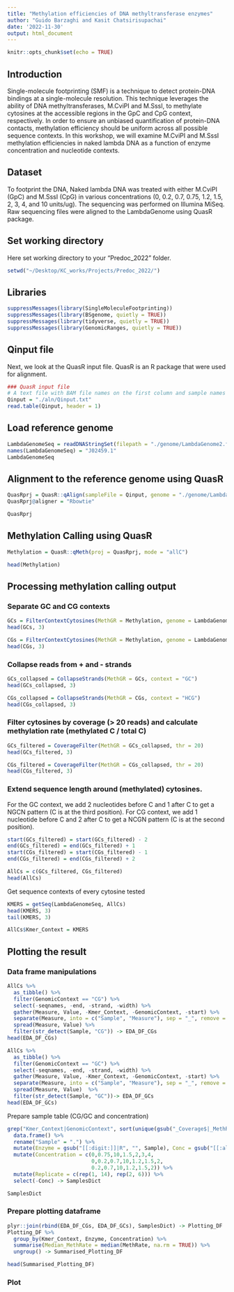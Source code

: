 ```yaml
---
title: "Methylation efficiencies of DNA methyltransferase enzymes"
author: "Guido Barzaghi and Kasit Chatsirisupachai"
date: '2022-11-30'
output: html_document
---
```


```r
knitr::opts_chunk$set(echo = TRUE)
```

## Introduction
Single-molecule footprinting (SMF) is a technique to detect protein-DNA bindings at a single-molecule resolution. This technique leverages the ability of DNA methyltransferases, M.CviPI and M.SssI, to methylate cytosines at the accessible regions in the GpC and CpG context, respectively. In order to ensure an unbiased quantification of protein-DNA contacts, methylation efficiency should be uniform across all possible sequence contexts. In this workshop, we will examine M.CviPI and M.SssI methylation efficiencies in naked lambda DNA as a function of enzyme concentration and nucleotide contexts.


## Dataset
To footprint the DNA, Naked lambda DNA was treated with either M.CviPI (GpC) and M.SssI (CpG) in various concentrations (0, 0.2, 0.7, 0.75, 1.2, 1.5, 2, 3, 4, and 10 units/ug).
The sequencing was performed on Illumina MiSeq.
Raw sequencing files were aligned to the LambdaGenome using QuasR package.

## Set working directory
Here set working directory to your "Predoc_2022" folder.
```r
setwd("~/Desktop/KC_works/Projects/Predoc_2022/")
```

## Libraries
```r
suppressMessages(library(SingleMoleculeFootprinting))
suppressMessages(library(BSgenome, quietly = TRUE))
suppressMessages(library(tidyverse, quietly = TRUE))
suppressMessages(library(GenomicRanges, quietly = TRUE))
```

## Qinput file
Next, we look at the QuasR input file.
QuasR is an R package that were used for alignment.
```r
### QuasR input file
# A text file with BAM file names on the first column and sample names on the second column
Qinput = "./aln/Qinput.txt"
read.table(Qinput, header = 1)
```

## Load reference genome
```r
LambdaGenomeSeq = readDNAStringSet(filepath = "./genome/LambdaGenome2.fasta")
names(LambdaGenomeSeq) = "J02459.1"
LambdaGenomeSeq
```

## Alignment to the reference genome using QuasR
```r
QuasRprj = QuasR::qAlign(sampleFile = Qinput, genome = "./genome/LambdaGenome2.fasta", paired = 'fr', bisulfite = "undir")
QuasRprj@aligner = "Rbowtie"

QuasRprj
```

## Methylation Calling using QuasR
```r
Methylation = QuasR::qMeth(proj = QuasRprj, mode = "allC")

head(Methylation)
```

## Processing methylation calling output

### Separate GC and CG contexts
```r
GCs = FilterContextCytosines(MethGR = Methylation, genome = LambdaGenomeSeq, context = "GC")
head(GCs, 3)

CGs = FilterContextCytosines(MethGR = Methylation, genome = LambdaGenomeSeq, context = "CG")
head(CGs, 3)
```

### Collapse reads from + and - strands
```r
GCs_collapsed = CollapseStrands(MethGR = GCs, context = "GC")
head(GCs_collapsed, 3)

CGs_collapsed = CollapseStrands(MethGR = CGs, context = "HCG")
head(CGs_collapsed, 3)
```

### Filter cytosines by coverage (> 20 reads) and calculate methylation rate (methylated C / total C)
```r
GCs_filtered = CoverageFilter(MethGR = GCs_collapsed, thr = 20)
head(GCs_filtered, 3)

CGs_filtered = CoverageFilter(MethGR = CGs_collapsed, thr = 20)
head(CGs_filtered, 3)
```


### Extend sequence length around (methylated) cytosines. 
For the GC context, we add 2 nucleotides before C and 1 after C to get a NGCN pattern (C is at the third position). For CG context, we add 1 nucleotide before C and 2 after C to get a NCGN pattern (C is at the second position).
```r
start(GCs_filtered) = start(GCs_filtered) - 2
end(GCs_filtered) = end(GCs_filtered) + 1
start(CGs_filtered) = start(CGs_filtered) - 1
end(CGs_filtered) = end(CGs_filtered) + 2

AllCs = c(GCs_filtered, CGs_filtered)
head(AllCs)
```

Get sequence contexts of every cytosine tested
```r
KMERS = getSeq(LambdaGenomeSeq, AllCs)
head(KMERS, 3)
tail(KMERS, 3)

AllCs$Kmer_Context = KMERS
```


## Plotting the result

### Data frame manipulations
```r
AllCs %>%
  as_tibble() %>%
  filter(GenomicContext == "CG") %>%
  select(-seqnames, -end, -strand, -width) %>%
  gather(Measure, Value, -Kmer_Context, -GenomicContext, -start) %>%
  separate(Measure, into = c("Sample", "Measure"), sep = "_", remove = TRUE) %>%
  spread(Measure, Value) %>%
  filter(str_detect(Sample, "CG")) -> EDA_DF_CGs
head(EDA_DF_CGs)

AllCs %>%
  as_tibble() %>%
  filter(GenomicContext == "GC") %>%
  select(-seqnames, -end, -strand, -width) %>%
  gather(Measure, Value, -Kmer_Context, -GenomicContext, -start) %>%
  separate(Measure, into = c("Sample", "Measure"), sep = "_", remove = TRUE) %>%
  spread(Measure, Value)  %>%
  filter(str_detect(Sample, "GC"))-> EDA_DF_GCs
head(EDA_DF_GCs)
```


Prepare sample table (CG/GC and concentration)
```r
grep("Kmer_Context|GenomicContext", sort(unique(gsub("_Coverage$|_MethRate$", "", colnames(elementMetadata(AllCs))))), invert = TRUE, value = TRUE) %>%
  data.frame() %>%
  rename("Sample" = ".") %>%
  mutate(Enzyme = gsub("[[:digit:]]|R", "", Sample), Conc = gsub("[[:alpha:]]", "", Sample)) %>%
  mutate(Concentration = c(0,0.75,10,1.5,2,3,4,
                           0,0.2,0.7,10,1.2,1.5,2,
                           0.2,0.7,10,1.2,1.5,2)) %>%
  mutate(Replicate = c(rep(1, 14), rep(2, 6))) %>%
  select(-Conc) -> SamplesDict

SamplesDict
```


### Prepare plotting dataframe
```r
plyr::join(rbind(EDA_DF_CGs, EDA_DF_GCs), SamplesDict) -> Plotting_DF
Plotting_DF %>%
  group_by(Kmer_Context, Enzyme, Concentration) %>%
  summarise(Median_MethRate = median(MethRate, na.rm = TRUE)) %>%
  ungroup() -> Summarised_Plotting_DF

head(Summarised_Plotting_DF)
```


### Plot
```r

```






